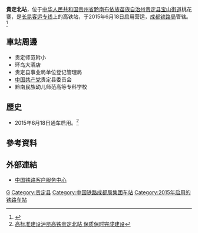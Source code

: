 {{Expand|time=2016-04-09T11:54:25+00:00}}
{{Infobox China railway station
|车站名称 =貴定北站
|图片 = Guiding North railway station, 28 September 2020C.jpg
|图片介绍 = 
|车站名称拼音 =Guidingbei
|英文名称=Guiding North Railway Station
|车站代码 = 65694
|电报码 = FMW
|拼音码 = GDB
|车站位置 = [[贵州省|贵州省]][[黔南布依族苗族自治州|黔南布依族苗族自治州]][[贵定县|贵定县]][[宝山街道|宝山街道]]桃花寨
|归属 =[[成都铁路局|成都铁路局]]
|线路 = [[长昆客运专线|长昆客运专线]]
|车站等级 = 
|月台数目 = 2
|股道数目 = 4
|坐标 = {{coord|26|35|45.18|N|107|13|43.42|E|display=inline,title}}
}}
'''貴定北站'''，位于[[中华人民共和国|中华人民共和国]][[贵州省|贵州省]][[黔南布依族苗族自治州|黔南布依族苗族自治州]][[贵定县|贵定县]][[宝山街道|宝山街道]]桃花寨，是[[长昆客运专线|长昆客运专线]]上的高铁站，于2015年6月18日启用营运，[[成都铁路局|成都铁路局]]管辖。<ref>{{Cite web |url=http://epaper.gywb.cn/gywb/html/2015-06/12/content_434193.htm |title=布依头巾 包出特色贵定北站 |access-date=2016-04-09 |archive-url=https://web.archive.org/web/20160417054233/http://epaper.gywb.cn/gywb/html/2015-06/12/content_434193.htm |archive-date=2016-04-17 |dead-url=yes }}</ref>
==車站周邊==
* 贵定师范附小
* 环岛大酒店
* 贵定县事业局单位登记管理局
* [[中国共产党|中国共产党]]贵定县委员会
* 黔南民族幼儿师范高等专科学校

==歷史==
* 2015年6月18日通车启用。<ref>[http://www.csunews.com/guizhousheng/qn/2016/0121/25016.html 高标准建设沪昆高铁贵定北站 保质保时完成建设]{{Dead link|date=2019年11月 |bot=InternetArchiveBot |fix-attempted=yes }}</ref>
==參考資料==
{{reflist}}
==外部連結==
* [http://www.12306.cn/mormhweb/ 中国铁路客户服务中心] {{Wayback|url=http://www.12306.cn/mormhweb/ |date=20180205163941 }}
{{China-rail-stub}}
{{沪昆客运专线}}
[[Category:黔南州铁路车站|G]]
[[Category:贵定县|Category:贵定县]]
[[Category:中国铁路成都局集团车站|Category:中国铁路成都局集团车站]]
[[Category:2015年启用的铁路车站|Category:2015年启用的铁路车站]]